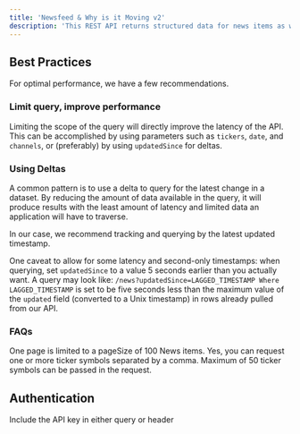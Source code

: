 ```yaml
---
title: 'Newsfeed & Why is it Moving v2'
description: 'This REST API returns structured data for news items as well as Why is it Moving (WIIM) content.'
---
```


## Best Practices

For optimal performance, we have a few recommendations.

### Limit query, improve performance

Limiting the scope of the query will directly improve the latency of the API. This can be accomplished by using parameters such as `tickers`, `date`, and `channels`, or (preferably) by using `updatedSince` for deltas.

### Using Deltas

A common pattern is to use a delta to query for the latest change in a dataset. By reducing the amount of data available in the query, it will produce results with the least amount of latency and limited data an application will have to traverse.

In our case, we recommend tracking and querying by the latest updated timestamp.

One caveat to allow for some latency and second-only timestamps: when querying, set `updatedSince` to a value 5 seconds earlier than you actually want. A query may look like: `/news?updatedSince=LAGGED_TIMESTAMP Where LAGGED_TIMESTAMP` is set to be five seconds less than the maximum value of the `updated` field (converted to a Unix timestamp) in rows already pulled from our API.

### FAQs
<AccordionGroup>
  <Accordion title="How many News items can I recieve in one response?">
    One page is limited to a pageSize of 100 News items. 
  </Accordion>
  <Accordion title="Can I request News for a particular ticker?">
    Yes, you can request one or more ticker symbols separated by a comma. Maximum of 50 ticker symbols can be passed in the request. 
  </Accordion>
</AccordionGroup>


## Authentication

<ParamField query="token" type="apiKey">
  Include the API key in either query or header
</ParamField>
